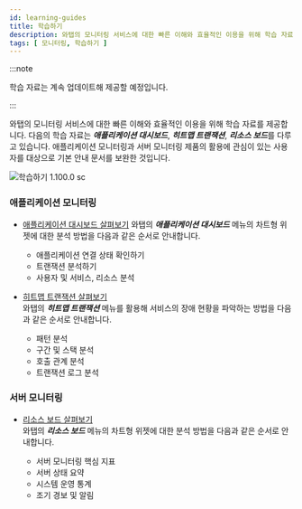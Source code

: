 ```yaml
---
id: learning-guides
title: 학습하기
description: 와탭의 모니터링 서비스에 대한 빠른 이해와 효율적인 이용을 위해 학습 자료를 제공합니다.
tags: [ 모니터링, 학습하기 ]
---
```


:::note

학습 자료는 계속 업데이트해 제공할 예정입니다.

:::

와탭의 모니터링 서비스에 대한 빠른 이해와 효율적인 이용을 위해 학습 자료를 제공합니다. 다음의 학습 자료는 ***애플리케이션 대시보드***, ***히트맵 트랜잭션***, ***리소스 보드***를 다루고 있습니다. 애플리케이션 모니터링과 서버 모니터링 제품의 활용에 관심이 있는 사용자를 대상으로 기본 안내 문서를 보완한 것입니다. 

![학습하기 1.100.0 sc](/img/learning.png)

### 애플리케이션 모니터링

* [애플리케이션 대시보드 살펴보기](../best-practice-guides/about-apm-dashboard)
  와탭의 ***애플리케이션 대시보드*** 메뉴의 차트형 위젯에 대한 분석 방법을 다음과 같은 순서로 안내합니다.

  * 애플리케이션 연결 상태 확인하기
  * 트랜잭션 분석하기
  * 사용자 및 서비스, 리소스 분석

* [히트맵 트랜잭션 살펴보기](../best-practice-guides/about-apm-hitmap-class)  
  와탭의 ***히트맵 트랜잭션*** 메뉴를 활용해 서비스의 장애 현황을 파악하는 방법을 다음과 같은 순서로 안내합니다.

  * 패턴 분석
  * 구간 및 스택 분석
  * 호출 관계 분석
  * 트랜잭션 로그 분석


### 서버 모니터링

* [리소스 보드 살펴보기](../best-practice-guides/about-server-dashboard)  
  와탭의 ***리소스 보드*** 메뉴의 차트형 위젯에 대한 분석 방법을 다음과 같은 순서로 안내합니다.

  * 서버 모니터링 핵심 지표
  * 서버 상태 요약
  * 시스템 운영 통계
  * 조기 경보 및 알림
